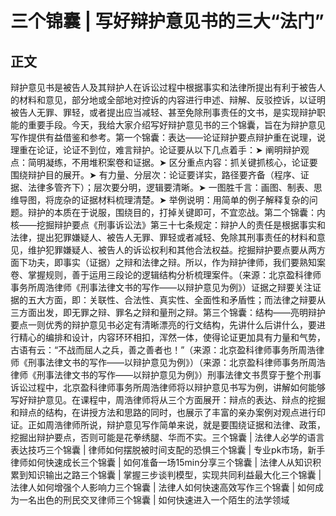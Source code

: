 # 三个锦囊 | 写好辩护意见书的三大“法门”
## 正文
辩护意见书是被告人及其辩护人在诉讼过程中根据事实和法律所提出有利于被告人的材料和意见，部分地或全部地对控诉的内容进行申述、辩解、反驳控诉，以证明被告人无罪、罪轻，或者提出应当减轻、甚至免除刑事责任的文书，是实现辩护职能的重要手段。今天，我给大家介绍写好辩护意见书的三个锦囊，旨在为辩护意见写作提供有益借鉴和参考。第一个锦囊：表达——论证辩护要点辩护重在说理，说理重在论证，论证不到位，难言辩护。论证要从以下几点着手：➤ 阐明辩护观点：简明凝练，不用堆积案卷和证据。➤ 区分重点内容：抓关键抓核心，论证要围绕辩护目的展开。➤ 有力量、分层次：论证要详实，路径要齐备（程序、证据、法律多管齐下）；层次要分明，逻辑要清晰。➤ 一图胜千言：画图、制表、思维导图，将庞杂的证据材料梳理清楚。➤ 举例说明：用简单的例子解释复杂的问题。辩护的本质在于说服，围绕目的，打掉关键即可，不宜恋战。第二个锦囊：内核——挖掘辩护要点《刑事诉讼法》第三十七条规定：辩护人的责任是根据事实和法律，提出犯罪嫌疑人、被告人无罪、罪轻或者减轻、免除其刑事责任的材料和意见，维护犯罪嫌疑人、被告人的诉讼权利和其他合法权益。挖掘辩护要点要从两方面下功夫，即事实（证据）之辩和法律之辩。所以，作为辩护律师，我们要熟知案卷、掌握规则，善于运用三段论的逻辑结构分析梳理案件。（来源：北京盈科律师事务所周浩律师《刑事法律文书的写作——以辩护意见为例》）证据之辩要关注证据的五大方面，即：关联性、合法性、真实性、全面性和矛盾性；而法律之辩要从三方面出发，即无罪之辩、罪名之辩和量刑之辩。第三个锦囊：结构——亮明辩护要点一则优秀的辩护意见书必定有清晰漂亮的行文结构，先讲什么后讲什么，要进行精心的编排和设计，内容环环相扣，浑然一体，使得论证更加具有力量和气势，古语有云：“不战而屈人之兵，善之善者也！”（来源：北京盈科律师事务所周浩律师《刑事法律文书的写作——以辩护意见为例》）（来源：北京盈科律师事务所周浩律师《刑事法律文书的写作——以辩护意见为例》）刑事法律文书贯穿于整个刑事诉讼过程中，北京盈科律师事务所周浩律师将以辩护意见书写为例，讲解如何能够写好辩护意见。在课程中，周浩律师将从三个方面展开：辩点的表达、辩点的挖掘和辩点的结构，在讲授方法和思路的同时，也展示了丰富的亲办案例对观点进行印证。正如周浩律师所说，辩护意见写作简单来说，就是要围绕证据和法律、政策，挖掘出辩护要点，否则可能是花拳绣腿、华而不实。三个锦囊 | 法律人必学的语言表达技巧三个锦囊 | 律师如何摆脱被时间支配的恐惧三个锦囊 | 专业pk市场，新手律师如何快速成长三个锦囊 | 如何准备一场15min分享三个锦囊 | 法律人从知识积累到知识输出之路三个锦囊 | 掌握三步谈判模型，实现共同利益最大化三个锦囊 | 法律人如何增强个人影响力三个锦囊 | 法律人如何快速高效写作三个锦囊 | 如何成为一名出色的刑民交叉律师三个锦囊 | 如何快速进入一个陌生的法学领域